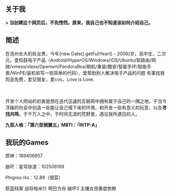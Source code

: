 ## 关于我

<p><strong>> 当创建这个网页后，不免愣然。原来，我自己也不知道该如何介绍自己。</strong></p>

<h2>简述</h2>

在沧州长大的处女男，今年{new Date().getFullYear() - 2006}岁，高中生，二次元，爱捣鼓电子产品（Android/HyperOS/Windows/iOS/Ubuntu/软路由/网络/vmess/vless/Openwrt/PandoraBox/刷机/重装/酷安/智能手环/智能手表/WinPE/装机和写一些简单的代码），爱帮助别人解决电子产品的问题 有事找我 而且免费，爱交朋友，爱cos，Love is Love.
<p>ㅤㅤ</p>
开发个人网站的初衷是想在迭代迅速的互联网中拥有属于自己的一隅之地，于当今浮躁的社会中创造一处能让自己慢下来的环境，和开发一些有意义的玩意，以及<strong>寻找共鸣</strong>，于千万人之中，于时间无涯的荒野里，遇见我所遇见的人。
 

<strong>九型人格：「第六型侧翼五」</strong><strong>MBTI：「INTP-A」</strong>
 
        
<h2>我玩的Games</h2>
<p>原神：189406957</p>
<p>崩坏：星穹铁道：102508169</p>
<p>Phigros rks：12.89（很菜）</p>
<p>蔚蓝档案 战双帕米什 明日方舟 崩坏3 主播女孩重度依赖</p>

